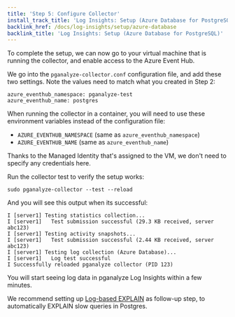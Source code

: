 ```yaml
---
title: 'Step 5: Configure Collector'
install_track_title: 'Log Insights: Setup (Azure Database for PostgreSQL)'
backlink_href: /docs/log-insights/setup/azure-database
backlink_title: 'Log Insights: Setup (Azure Database for PostgreSQL)'
---
```


To complete the setup, we can now go to your virtual machine that is running the collector, and enable access to the Azure Event Hub.

We go into the `pganalyze-collector.conf` configuration file, and add these two settings.
Note the values need to match what you created in Step 2:

```
azure_eventhub_namespace: pganalyze-test
azure_eventhub_name: postgres
```

When running the collector in a container, you will need to use these environment variables instead of the configuration file:

* `AZURE_EVENTHUB_NAMESPACE` (same as `azure_eventhub_namespace`)
* `AZURE_EVENTHUB_NAME` (same as `azure_eventhub_name`)

Thanks to the Managed Identity that's assigned to the VM, we don't need to specify any credentials here.

Run the collector test to verify the setup works:

```
sudo pganalyze-collector --test --reload
```

And you will see this output when its successful:

```
I [server1] Testing statistics collection...
I [server1]   Test submission successful (29.3 KB received, server abc123)
I [server1] Testing activity snapshots...
I [server1]   Test submission successful (2.44 KB received, server abc123)
I [server1] Testing log collection (Azure Database)...
I [server1]   Log test successful
I Successfully reloaded pganalyze collector (PID 123)
```

You will start seeing log data in pganalyze Log Insights within a few minutes.

We recommend setting up [Log-based EXPLAIN](https://pganalyze.com/docs/explain/setup/log_explain) as follow-up step, to automatically EXPLAIN slow queries in Postgres.
